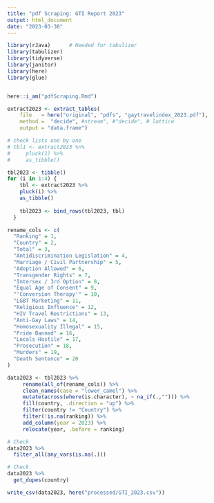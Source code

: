 ---
title: "pdf Scraping: GTI Report 2023"
output: html_document
date: "2023-03-30"
---




```{r}
library(rJava)      # Needed for tabulizer
library(tabulizer)
library(tidyverse)
library(janitor)
library(here)
library(glue)


here::i_am("pdfScraping.Rmd")
```



```{r}
extract2023 <- extract_tables(
    file   = here("original", "pdfs", "gaytravelindex_2023.pdf"),
    method =  "decide", #stream", #"decide", # lattice
    output = "data.frame")
```


```{r}
# check lists one by one
# tbl1 <- extract2023 %>%
#     pluck(1) %>%
#     as_tibble()
```



```{r}
tbl2023 <- tibble()
for (i in 1:4) {
    tbl <- extract2023 %>%
    pluck(i) %>%
    as_tibble()
    
    tbl2023 <- bind_rows(tbl2023, tbl)
  }
```



```{r}
rename_cols <- c(
  "Ranking" = 1,
  "Country" = 2,
  "Total" = 3,
  "Antidiscrimination Legislation" = 4,
  "Marriage / Civil Partnership" = 5,
  "Adoption Allowed" = 6,
  "Transgender Rights" = 7,
  "Intersex / 3rd Option" = 8,
  "Equal Age of Consent" = 9,
  "'Conversion Therapy'" = 10,
  "LGBT Marketing" = 11,
  "Religious Influence" = 12,
  "HIV Travel Restrictions" = 13,
  "Anti-Gay Laws" = 14,
  "Homosexuality Illegal" = 15,
  "Pride Banned" = 16,
  "Locals Hostile" = 17,
  "Prosecution" = 18,
  "Murders" = 19,
  "Death Sentence" = 20
)
```
       



```{r}
data2023 <- tbl2023 %>%
     rename(all_of(rename_cols)) %>%
     clean_names(case = "lower_camel") %>%
     mutate(across(where(is.character), ~ na_if(.,""))) %>%
     fill(country, .direction = "up") %>%
     filter(country != "Country") %>%
     filter(!is.na(ranking)) %>%
     add_column(year = 2023) %>%
     relocate(year, .before = ranking)
```



```{r}
# Check
data2023 %>%
  filter_all(any_vars(is.na(.)))
```



```{r}
# Check
data2023 %>%
  get_dupes(country)
```





```{r}
write_csv(data2023, here("processed/GTI_2023.csv"))
```







